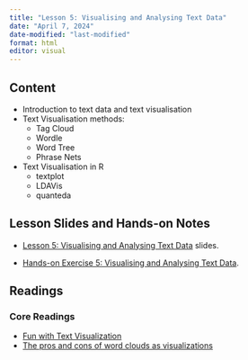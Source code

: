 ```yaml
---
title: "Lesson 5: Visualising and Analysing Text Data"
date: "April 7, 2024"
date-modified: "last-modified"
format: html
editor: visual
---
```


## Content

-   Introduction to text data and text visualisation
-   Text Visualisation methods:
    -   Tag Cloud
    -   Wordle
    -   Word Tree
    -   Phrase Nets
-   Text Visualisation in R
    -   textplot
    -   LDAVis
    -   quanteda

## Lesson Slides and Hands-on Notes

-   [Lesson 5: Visualising and Analysing Text Data](../lesson/Lesson05/Lesson05-TextVis.html) slides.

-   [Hands-on Exercise 5: Visualising and Analysing Text Data](https://r4va.netlify.app/chap29).

## Readings

### Core Readings

-   [Fun with Text Visualization](http://campusguides.lib.utah.edu/content.php?pid=78288&sid=579667)
-   [The pros and cons of word clouds as visualizations](https://www.visioncritical.com/pros-and-cons-word-clouds-visualizations/)
